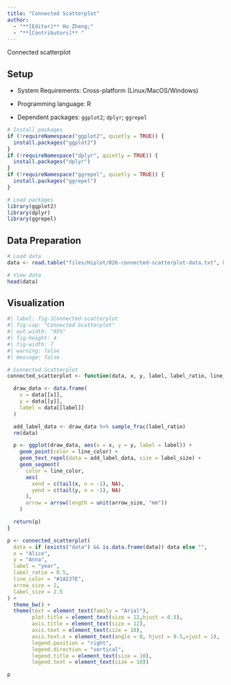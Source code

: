 ```yaml
---
title: "Connected Scatterplot"
author:
  - "**[Editor]** Hu Zheng;"
  - "**[Contributors]** "
---
```


Connected scatterplot

## Setup

-   System Requirements: Cross-platform (Linux/MacOS/Windows)

-   Programming language: R

-   Dependent packages: `ggplot2`; `dplyr`; `ggrepel`

```r
# Install packages
if (!requireNamespace("ggplot2", quietly = TRUE)) {
  install.packages("ggplot2")
}
if (!requireNamespace("dplyr", quietly = TRUE)) {
  install.packages("dplyr")
}
if (!requireNamespace("ggrepel", quietly = TRUE)) {
  install.packages("ggrepel")
}

# Load packages
library(ggplot2)
library(dplyr)
library(ggrepel)
```

## Data Preparation

```r
# Load data
data <- read.table("files/Hiplot/026-connected-scatterplot-data.txt", header = T)

# View data
head(data)
```

## Visualization

```r
#| label: fig-1Connected-scatterplot
#| fig-cap: "Connected Scatterplot"
#| out.width: "95%"
#| fig-height: 4
#| fig-width: 7
#| warning: false
#| message: false

# Connected Scatterplot
connected_scatterplot <- function(data, x, y, label, label_ratio, line_color, arrow_size, label_size) {

  draw_data <- data.frame(
    x = data[[x]],
    y = data[[y]],
    label = data[[label]]
  )

  add_label_data <- draw_data %>% sample_frac(label_ratio)
  rm(data)

  p <- ggplot(draw_data, aes(x = x, y = y, label = label)) +
    geom_point(color = line_color) +
    geom_text_repel(data = add_label_data, size = label_size) +
    geom_segment(
      color = line_color,
      aes(
        xend = c(tail(x, n = -1), NA),
        yend = c(tail(y, n = -1), NA)
      ),
      arrow = arrow(length = unit(arrow_size, "mm"))
    )

  return(p)
}

p <- connected_scatterplot(
  data = if (exists("data") && is.data.frame(data)) data else "",
  x = "Alice",
  y = "Anna",
  label = "year",
  label_ratio = 0.5,
  line_color = "#1A237E",
  arrow_size = 2,
  label_size = 2.5
) +
  theme_bw() +
  theme(text = element_text(family = "Arial"),
        plot.title = element_text(size = 12,hjust = 0.5),
        axis.title = element_text(size = 12),
        axis.text = element_text(size = 10),
        axis.text.x = element_text(angle = 0, hjust = 0.5,vjust = 1),
        legend.position = "right",
        legend.direction = "vertical",
        legend.title = element_text(size = 10),
        legend.text = element_text(size = 10))

p
```

